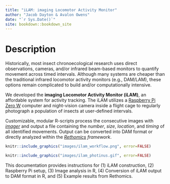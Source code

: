 ```yaml
--- 
title: "iLAM: imaging Locomotor Activity Monitor"
author: "Jacob Dayton & Avalon Owens"
date: "`r Sys.Date()`"
site: bookdown::bookdown_site
---
```



# Description
  Historically, most insect chronoecological research uses direct observations, cameras, and/or infrared beam-based monitors to quantify movement across timed intervals. Although many systems are cheaper than the traditional infrared locomotor activity monitors (e.g., DAM/LAM), these options remain complicated to build and/or computationally intensive.  
  
  We developed the **imaging Locomotor Activity Monitor (iLAM)**, an affordable system for activity tracking. The iLAM utilizes a [Raspberry Pi Zero W](https://www.raspberrypi.com/products/raspberry-pi-zero-w/) computer and night-vision camera inside a flight cage to regularly photograph a population of insects at user-defined intervals.
  
  Customizable, modular R-scripts process the consecutive images with [*imager*](https://cran.r-project.org/web/packages/imager/) and output a file containing the *number*, *size*, *location*, and *timing* of all identified movements. Output can be converted into DAM format or directly analyzed within the [*Rethomics*](https://rethomics.github.io/) *framework*. 

```r
knitr::include_graphics("images/ilam_workflow.png", error=FALSE)
```


```r
knitr::include_graphics("images/ilam_photinus.gif", error=FALSE)
```

  This documentation provides instructions for (1) iLAM construction, (2) Raspberry Pi setup, (3) Image analysis in R, (4) Conversion of iLAM output to DAM format in R, and (5) Example results from Rethomics.

